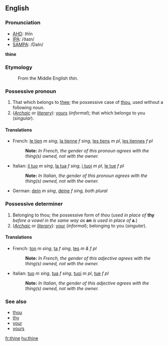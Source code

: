 ==English==
===Pronunciation===
*[[w:AHD|AHD]]: <i>th</i>īn
*[[w:IPA|IPA]]: /ðaɪn/
*[[w:SAMPA|SAMPA]]: /DaIn/

'''thine'''

===Etymology===
:From the Middle English ''thin''.

===Possessive pronoun===
#That which belongs to [[thee]]; the possessive case of [[thou]], used without a following noun.
#(''[[Archaic]]'' or ''[[literary]]''): [[yours]] (''informal''); that which belongs to you (''singular'').

====Translations====
*French: [[le tien]] ''m sing'', [[la tienne]] ''f sing'', [[les tiens]] ''m pl'', [[les tiennes]] ''f pl''
*:'''Note:''' ''In French, the gender of this pronoun agrees with the thing(s) owned, not with the owner.''
*Italian: [[il tuo]] ''m sing'', [[la tua]] ''f sing'', [[i tuoi]] ''m pl'', [[le tue]] ''f pl''
*:'''Note:''' ''In Italian, the gender of this pronoun agrees with the thing(s) owned, not with the owner.''
*German: [[dein]] ''m sing'', [[deine]] ''f sing, both plural''

===Possessive determiner===
#Belonging to thou; the possessive form of ''thou'' (''used in place of'' '''thy''' ''before a vowel in the same way as'' '''an''' ''is used in place of'' '''a'''.)
#(''[[Archaic]]'' or ''[[literary]]''): [[your]] (''informal''); belonging to you (''singular'').

====Translations====
*French: [[ton]] ''m sing'', [[ta]] ''f sing'', [[tes]] ''m & f pl''
*:'''Note:''' ''In French, the gender of this adjective agrees with the thing(s) owned, not with the owner.''
*Italian: [[tuo]] ''m sing'', [[tua]] ''f sing'', [[tuoi]] ''m pl'', [[tue]] ''f pl''
*:'''Note:''' ''In Italian, the gender of this adjective agrees with the thing(s) owned, not with the owner.''

===See also===
*[[thou]]
*[[thy]]
*[[your]]
*[[yours]]

[[fr:thine]]
[[hu:thine]]